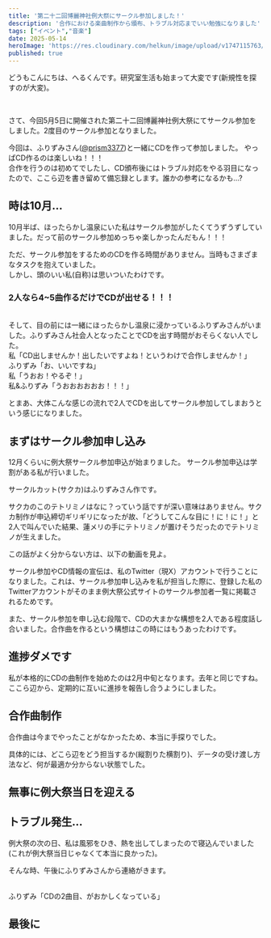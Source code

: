```yaml
---
title: '第二十二回博麗神社例大祭にサークル参加しました！'
description: '合作における楽曲制作から頒布、トラブル対応までいい勉強になりました'
tags: ["イベント","音楽"]
date: 2025-05-14
heroImage: 'https://res.cloudinary.com/helkun/image/upload/v1747115763/helkun.dev/blog/reitaisai22/thumbnail.jpg'
published: true
---
```

どうもこんにちは、へるくんです。研究室生活も始まって大変です(新規性を探すのが大変)。

<br/>

さて、今回5月5日に開催された第二十二回博麗神社例大祭にてサークル参加をしました。2度目のサークル参加となりました。

今回は、ふりずみさん(<a href="https://x.com/Prism3377" target='_blank'>@prism3377</a>)と一緒にCDを作って参加しました。
やっぱCD作るのは楽しいね！！！
<br/>
合作を行うのは初めてでしたし、CD頒布後にはトラブル対応をやる羽目になったので、ここら辺を書き留めて備忘録とします。誰かの参考になるかも...?

## 時は10月...
10月半ば、ほったらかし温泉にいた私はサークル参加がしたくてうずうずしていました。だって前のサークル参加めっちゃ楽しかったんだもん！！！

ただ、サークル参加をするためのCDを作る時間がありません。当時もさまざまなタスクを抱えていました。
<br/>
しかし、頭のいい私(自称)は思いついたわけです。
<br/>
<h3>2人なら4~5曲作るだけでCDが出せる！！！</h3>
<br/>
そして、目の前には一緒にほったらかし温泉に浸かっているふりずみさんがいました。ふりずみさん社会人となったことでCDを出す時間がおそらくない人でした。

<br/>
私「CD出しませんか！出したいですよね！というわけで合作しませんか！」
<br/>
ふりずみ「お、いいですね」
<br/>
私「うおお！やるぞ！」
<br/>
私&ふりずみ「うおおおおおお！！！」
<br/>

とまあ、大体こんな感じの流れで2人でCDを出してサークル参加してしまおうという感じになりました。

## まずはサークル参加申し込み
12月くらいに例大祭サークル参加申込が始まりました。
サークル参加申込は学割がある私が行いました。
<br/>

サークルカット(サクカ)はふりずみさん作です。
<ImgCard title="サークルカット" url="https://res.cloudinary.com/helkun/image/upload/v1747117408/helkun.dev/blog/reitaisai22/circle_cut.png" alt="サークルカット" />

サクカのこのテトリミノはなに？っていう話ですが深い意味はありません。サクカ制作が申込締切ギリギリになったが故、「どうしてこんな目に！に！に！」と2人で叫んでいた結果、蓮メリの手にテトリミノが置けそうだったのでテトリミノが生えました。

この話がよく分からない方は、以下の動画を見よ。

<YoutubePlayer videoId="Soy4jGPHr3g"/>

サークル参加やCD情報の宣伝は、私のTwitter（現X）アカウントで行うことになりました。これは、サークル参加申し込みを私が担当した際に、登録した私のTwitterアカウントがそのまま例大祭公式サイトのサークル参加者一覧に掲載されるためです。
<br/>

また、サークル参加を申し込む段階で、CDの大まかな構想を2人である程度話し合いました。合作曲を作るという構想はこの時にはもうあったわけです。

## 進捗ダメです
私が本格的にCDの曲制作を始めたのは2月中旬となります。去年と同じですね。
ここら辺から、定期的に互いに進捗を報告し合うようにしました。

<ImgCard title="進捗発表ドラゴン" url="https://res.cloudinary.com/helkun/image/upload/v1747118923/helkun.dev/blog/reitaisai22/shinchoku_happyo_dragon.png" alt="進捗報告の様子" />

## 合作曲制作
合作曲は今までやったことがなかったため、本当に手探りでした。

具体的には、どこら辺をどう担当するか(縦割りた横割り)、データの受け渡し方法など、何が最適か分からない状態でした。

## 無事に例大祭当日を迎える


## トラブル発生...
例大祭の次の日、私は風邪をひき、熱を出してしまったので寝込んでいました(これが例大祭当日じゃなくて本当に良かった)。

そんな時、午後にふりずみさんから連絡がきます。

<br/>
ふりずみ「CDの2曲目、がおかしくなっている」
<br/>

## 最後に
